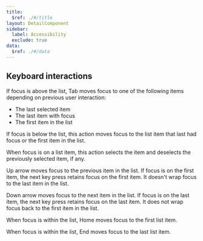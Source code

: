 ```yaml
---
title:
  $ref: ./#/title
layout: DetailComponent
sidebar:
  label: Accessibility
  exclude: true
data:
  $ref: ./#/data
---
```


## Keyboard interactions

<KeyboardControls>
<KeyboardControl keyOrCombos="Tab">

If focus is above the list, Tab moves focus to one of the following items depending on previous user interaction:

- The last selected item
- The last item with focus
- The first item in the list

</KeyboardControl>
<KeyboardControl keyOrCombos="Shift + Tab">

If focus is below the list, this action moves focus to the list item that last had focus or the first item in the list.

</KeyboardControl>
<KeyboardControl keyOrCombos="Space / Enter">

When focus is on a list item, this action selects the item and deselects the previously selected item, if any.

</KeyboardControl>
<KeyboardControl keyOrCombos="Up arrow">

Up arrow moves focus to the previous item in the list. If focus is on the first item, the next key press retains focus on the first item. It doesn't wrap focus to the last item in the list.

</KeyboardControl>
<KeyboardControl keyOrCombos="Down arrow">

Down arrow moves focus to the next item in the list. If focus is on the last item, the next key press retains focus on the last item. It does not wrap focus back to the first item in the list.

</KeyboardControl>
<KeyboardControl keyOrCombos="Home">

When focus is within the list, Home moves focus to the first list item.

</KeyboardControl>
<KeyboardControl keyOrCombos="End">

When focus is within the list, End moves focus to the last list item.

</KeyboardControl>
</KeyboardControls>
